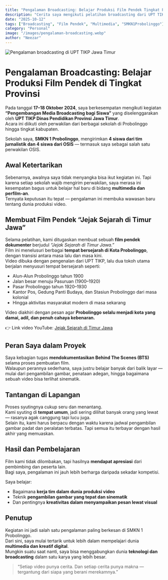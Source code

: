 ```yaml
---
title: "Pengalaman Broadcasting: Belajar Produksi Film Pendek Tingkat Provinsi"
description: "Cerita saya mengikuti pelatihan broadcasting dari UPT TIKP Provinsi Jawa Timur dan pengalaman membuat film pendek 'Jejak Sejarah di Timur Jawa'."
date: "2025-10-12"
tags: ["Broadcasting", "Film Pendek", "Multimedia", "SMKN1Probolinggo"]
category: "Personal"
image: "/images/pengalaman-broadcasting.webp"
author: "Neezar"
---
```



<Image
  src="/blog/pengalaman-broadcasting.webp"
  alt="Pengalaman broadcasting di UPT TIKP Jawa Timur"
  width={1200}
  height={700}
/>

# Pengalaman Broadcasting: Belajar Produksi Film Pendek di Tingkat Provinsi

Pada tanggal **17–18 Oktober 2024**, saya berkesempatan mengikuti kegiatan **“Pengembangan Media Broadcasting bagi Siswa”** yang diselenggarakan oleh **UPT TIKP Dinas Pendidikan Provinsi Jawa Timur**.  
Acara ini diikuti oleh perwakilan dari berbagai sekolah di Probolinggo hingga tingkat kabupaten.

Sekolah saya, **SMKN 1 Probolinggo**, mengirimkan **4 siswa dari tim jurnalistik dan 4 siswa dari OSIS** — termasuk saya sebagai salah satu perwakilan OSIS.

## Awal Ketertarikan

Sebenarnya, awalnya saya tidak menyangka bisa ikut kegiatan ini. Tapi karena setiap sekolah wajib mengirim perwakilan, saya merasa ini kesempatan bagus untuk belajar hal baru di bidang **multimedia dan perfilm-an**.  
Ternyata keputusan itu tepat — pengalaman ini membuka wawasan baru tentang dunia produksi video.

## Membuat Film Pendek “Jejak Sejarah di Timur Jawa”

Selama pelatihan, kami ditugaskan membuat sebuah **film pendek dokumenter** berjudul *“Jejak Sejarah di Timur Jawa.”*  
Film ini menelusuri berbagai **tempat bersejarah di Kota Probolinggo**, dengan transisi antara masa lalu dan masa kini.  
Video dibuka dengan pengenalan dari UPT TIKP, lalu dua tokoh utama berjalan menyusuri tempat bersejarah seperti:

- Alun-Alun Probolinggo tahun 1900  
- Jalan besar menuju Pasuruan (1900–1920)  
- Pasar Probolinggo tahun 1920–1930  
- Kantor Pos, Gedung Panti Budaya, dan Stasiun Probolinggo dari masa kolonial  
- Hingga aktivitas masyarakat modern di masa sekarang  

Video diakhiri dengan pesan agar **Probolinggo selalu menjadi kota yang damai, adil, dan penuh cahaya kebenaran.**

👉 Link video YouTube: [Jejak Sejarah di Timur Jawa](https://youtu.be/2fgZyKcmSpM)

## Peran Saya dalam Proyek

Saya kebagian tugas **mendokumentasikan Behind The Scenes (BTS)** selama proses pembuatan film.  
Walaupun perannya sederhana, saya justru belajar banyak dari balik layar — mulai dari pengambilan gambar, penataan adegan, hingga bagaimana sebuah video bisa terlihat sinematik.

## Tantangan di Lapangan

Proses syutingnya cukup seru dan menantang.  
Kami syuting di **tempat umum**, jadi sering dilihat banyak orang yang lewat — rasanya agak canggung tapi lucu juga.  
Selain itu, kami harus berpacu dengan waktu karena jadwal pengambilan gambar padat dan peralatan terbatas. Tapi semua itu terbayar dengan hasil akhir yang memuaskan.

## Hasil dan Pembelajaran

Film kami tidak dilombakan, tapi hasilnya **mendapat apresiasi** dari pembimbing dan peserta lain.  
Bagi saya, pengalaman ini jauh lebih berharga daripada sekadar kompetisi.  

Saya belajar:
- Bagaimana **kerja tim dalam dunia produksi video**  
- Teknik **pengambilan gambar yang tepat dan sinematik**  
- Dan pentingnya **kreativitas dalam menyampaikan pesan lewat visual**

## Penutup

Kegiatan ini jadi salah satu pengalaman paling berkesan di SMKN 1 Probolinggo.  
Dari sini, saya mulai tertarik untuk lebih dalam mempelajari dunia **multimedia dan kreatif digital**.  
Mungkin suatu saat nanti, saya bisa menggabungkan dunia **teknologi dan broadcasting** dalam satu karya yang lebih besar.

> “Setiap video punya cerita. Dan setiap cerita punya makna — tergantung dari siapa yang berani merekamnya.”

